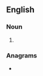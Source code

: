 ==English==

===Noun===
{{head|en|noun form}}

# {{plural of|butyl|lang=en}}

===Anagrams===
* {{anagrams|en|a=blstuy|bustly|subtly}}